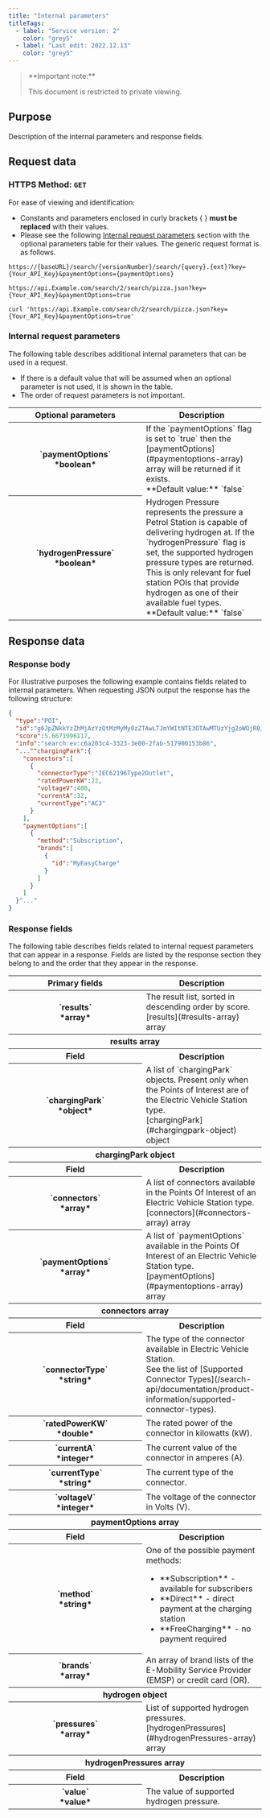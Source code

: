 ---
title: "Internal parameters"
titleTags:
  - label: "Service version: 2"
    color: "grey5"
  - label: "Last edit: 2022.12.13"
    color: "grey5"
---

<Blockquote type="announcement" hasIcon>
   **Important note:**<br />
  <p>This document is restricted to private viewing.</p>
</Blockquote>

## Purpose

Description of the internal parameters and response fields.

## Request data

### HTTPS Method: `GET`

For ease of viewing and identification:

- Constants and parameters enclosed in curly brackets &#123; &#125; **must be replaced** with their values.
- Please see the following [Internal request parameters](#internal-request-parameters) section with the optional parameters table for their values. The generic request format is as follows.

```shell [type=get] [title=URL request format]
https://{baseURL}/search/{versionNumber}/search/{query}.{ext}?key={Your_API_Key}&paymentOptions={paymentOptions}
```

```shell [type=get] [title=URL request example]
https://api.Example.com/search/2/search/pizza.json?key={Your_API_Key}&paymentOptions=true
```

```shell [type=get] [title=curl command request example]
curl 'https://api.Example.com/search/2/search/pizza.json?key={Your_API_Key}&paymentOptions=true'
```

### Internal request parameters

The following table describes additional internal parameters that can be used in a request.

- If there is a default value that will be assumed when an optional parameter is not used, it is shown in the table.
- The order of request parameters is not important.

<table>
  <thead>
    <tr>
      <th scope="col" style={{ fontSize: '1em' }} width="250px;">Optional parameters</th>
      <th scope="col" style={{ fontSize: '1em' }}>Description</th>
    </tr>
  </thead>
  <tbody>
    <tr>
      <th>
         `paymentOptions`  <br />
         *boolean*
      </th>
      <td>
        If the  `paymentOptions`  flag is set to  `true`  then
        the
         [paymentOptions](#paymentoptions-array)
        array will be returned if it exists. <br />
         **Default value:**   `false`
      </td>
    </tr>
    <tr>
      <th>
         `hydrogenPressure`<br />
         *boolean*
      </th>
      <td>
        Hydrogen Pressure represents the pressure a Petrol Station is capable of
        delivering hydrogen at. If the  `hydrogenPressure`  flag is
        set, the supported hydrogen pressure types are returned. This is only
        relevant for fuel station POIs that provide hydrogen as one of their
        available fuel types. <br />
         **Default value:**   `false`
      </td>
    </tr>
  </tbody>
</table>

## Response data

### Response body

For illustrative purposes the following example contains fields related to internal parameters. When requesting JSON output the response has the following structure:

```json [title=Response body - JSON]
{
  "type":"POI",
  "id":"g6JpZNkkYzZhMjAzYzQtMzMyMy0zZTAwLTJmYWItNTE3OTAwMTUzYjg2oWOjR0JSoXanVW5pZmllZA==",
  "score":5.6671996117,
  "info":"search:ev:c6a203c4-3323-3e00-2fab-517900153b86",
  "...""chargingPark":{
    "connectors":[
      {
        "connectorType":"IEC62196Type2Outlet",
        "ratedPowerKW":22,
        "voltageV":400,
        "currentA":32,
        "currentType":"AC3"
      }
    ],
    "paymentOptions":[
      {
        "method":"Subscription",
        "brands":[
          {
            "id":"MyEasyCharge"
          }
        ]
      }
    ]
  }"..."
}
```

### Response fields

The following table describes fields related to internal request parameters that can appear in a response. Fields are listed by the response section they belong to and the order that they appear in the response.

<table>
  <thead>
    <tr>
      <th scope="col" style={{ fontSize: '1em' }} width="250px;">Primary&nbsp;fields</th>
      <th scope="col" style={{ fontSize: '1em' }}>Description</th>
    </tr>
  </thead>
  <tbody>
    <tr>
      <th>
         `results`  <br />
         *array*
      </th>
      <td>
        The result list, sorted in descending order by score. <br />
         [results](#results-array)  array
      </td>
    </tr>
    <tr>
      <th colspan="2" style={{ fontSize: '1em' }}>results array</th>
    </tr>
    <tr>
      <th>Field</th>
      <th>Description</th>
    </tr>
    <tr>
      <th>
         `chargingPark`  <br />
         *object*
      </th>
      <td>
        A list of  `chargingPark`  objects. Present only when the
        Points of Interest are of the Electric Vehicle Station type. <br />
         [chargingPark](#chargingpark-object)  object
      </td>
    </tr>
    <tr>
      <th colspan="2" style={{ fontSize: '1em' }}>chargingPark object</th>
    </tr>
    <tr>
      <th>Field</th>
      <th>Description</th>
    </tr>
    <tr>
      <th>
         `connectors`  <br />
         *array*
      </th>
      <td>
        A list of connectors available in the Points Of Interest of an Electric
        Vehicle Station type. <br />
         [connectors](#connectors-array) array
      </td>
    </tr>
    <tr>
      <th>
         `paymentOptions`  <br />
         *array*
      </th>
      <td>
        A list of  `paymentOptions`  available in the Points Of
        Interest of an Electric Vehicle Station type. <br />
         [paymentOptions](#paymentoptions-array)  array
      </td>
    </tr>
    <tr>
      <th colspan="2" style={{ fontSize: '1em' }}>connectors array</th>
    </tr>
    <tr>
      <th>Field</th>
      <th>Description</th>
    </tr>
    <tr>
      <th>
         `connectorType`  <br />
         *string*
      </th>
      <td>
        The type of the connector available in Electric Vehicle Station. <br />
        See the list of  [Supported Connector Types](/search-api/documentation/product-information/supported-connector-types).
      </td>
    </tr>
    <tr>
      <th>
         `ratedPowerKW`  <br />
         *double*
      </th>
      <td>The rated power of the connector in kilowatts (kW).</td>
    </tr>
    <tr>
      <th>
         `currentA`  <br />
         *integer*
      </th>
      <td>The current value of the connector in amperes (A).</td>
    </tr>
    <tr>
      <th>
         `currentType`  <br />
         *string*
      </th>
      <td>The current type of the connector.</td>
    </tr>
    <tr>
      <th>
         `voltageV`  <br />
         *integer*
      </th>
      <td>The voltage of the connector in Volts (V).</td>
    </tr>
    <tr>
      <th id="paymentoptions-array" colspan="2" style={{ fontSize: '1em' }}>paymentOptions array</th>
    </tr>
    <tr>
      <th>Field</th>
      <th>Description</th>
    </tr>
    <tr>
      <th>
         `method`  <br />
         *string*
      </th>
      <td>
        One of the possible payment methods:<br />
        <ul>
          <li>
             **Subscription**  - available for subscribers
          </li>
          <li>
             **Direct**  - direct payment at the charging station
          </li>
          <li>
             **FreeCharging**  - no payment required
          </li>
        </ul>
      </td>
    </tr>
    <tr>
      <th>
         `brands`  <br />
         *array*
      </th>
      <td>
        An array of brand lists of the E-Mobility Service Provider (EMSP) or
        credit card (OR).
      </td>
    </tr>
    <tr>
      <th colspan="2" id="hydrogen-object" style={{ fontSize: '1em' }}>hydrogen object</th>
    </tr>
    <tr>
      <th>
         `pressures`<br />
         *array*
      </th>
      <td>
        List of supported hydrogen pressures.<br />
         [hydrogenPressures](#hydrogenPressures-array)
        array
      </td>
    </tr>
    <tr>
      <th colspan="2" id="hydrogenPressures-array" style={{ fontSize: '1em' }}>hydrogenPressures array</th>
    </tr>
    <tr>
      <th>Field</th>
      <th>Description</th>
    </tr>
    <tr>
      <th>
         `value`<br />
         *value*
      </th>
      <td>The value of supported hydrogen pressure.</td>
    </tr>
  </tbody>
</table>